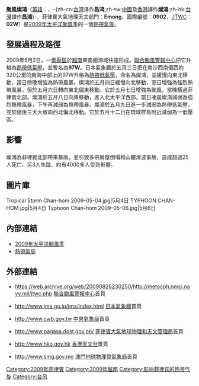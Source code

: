 {{noteTA
|G1=Typhoon
|G2=CWBTyphoonOld
|T=zh-cn:台风灿鸿 (2009年);zh-tw:中度颱風昌鴻 (2009年);zh-hk:颱風燦鴻 (2009年)
|1=zh-cn:灿鸿;zh-tw:昌鴻;zh-hk:燦鴻;}}
{{颱風基礎資訊
|颱風名稱              = 颱風燦鴻
|外文名稱              = Typhoon Chan-hom
|外文語言              = 英語
|十分鐘平均風速JMA      = 65|JMA=knot
|十分鐘平均風速CWB      = 33|CWB=m/s
|十分鐘平均風速KMA      = 40|KMA=m/s
|十分鐘平均風速HKO      = 130
|十分鐘平均風速PAGASA   = 150
|二分鐘平均風速         = 35|NMC=m/s
|一分鐘平均風速         = 90|SSHS=knot
|代表圖像              = Typhoon Chan-hom 2009-05-06.jpg
|代表圖像名稱          = 2009年5月6日的颱風燦鴻
|形成日期              = 2009年5月2日
|消散日期              = 2009年5月12日
|最低氣壓              = 975
|瞬間最大陣風          = 175
|財產損失              = 
|死傷人數              = {{PHI}}25死3失蹤
|影響地區              = {{PHI}}<br>{{VIE}}<br>{{JPN}}
|備註                  = 
|颱風路徑圖            = Chan-hom 2009 track.png
|風季年份              = 2009
|風季位置              = 太平洋
}}
{{Portal phs}}
'''颱風燦鴻'''（[[英語|英語]]：{{lang|en|Typhoon Chan-hom}}，-{zh-cn:[[台湾|台湾]]译作'''昌鸿''';zh-tw:[[中國|中國]]及[[香港|香港]]譯作'''燦鴻''';zh-hk:[[台灣|台灣]]譯作'''昌鴻'''}-，菲律賓大氣地理天文部門：'''Emong'''，國際編號：'''0902'''，[[JTWC|JTWC]]：'''02W'''）是[[2009年太平洋颱風季|2009年太平洋颱風季]]的一個[[熱帶氣旋|熱帶氣旋]]。

==發展過程及路徑==
{{NoteUTC+8}}
{{phs wikify}}
2009年5月2日，一[[低壓區|低壓區]]於[[越南|越南]]東南面海域快速形成。[[聯合颱風警報中心|聯合颱風警報中心]]把它升格為[[熱帶低氣壓|熱帶低氣壓]]，並暫名為'''97W'''。日本氣象廳於五月三日把在南沙西南偏西約320公里的南海中部上的97W升格為[[熱帶低氣壓|熱帶低氣壓]]，命名為燦鴻，並緩慢向東北移動，當日傍晚增強為熱帶風暴。燦鴻於五月四日緩慢向北移動，翌日增強為強烈熱帶風暴，但於五月六日轉向東北偏東移動。它於五月七日增強為颱風，當晚橫過菲律賓北部。燦鴻於五月八日向東移動，進入北太平洋西部。當日凌晨燦鴻減弱為強烈熱帶風暴，下午再減弱為熱帶風暴。燦鴻於五月九日進一步減弱為熱帶低氣壓，並於隨後三天大致向西北偏北移動。它於五月十二日在琉球群島附近減弱為一低壓區。

==影響==
==={{PHI}}===
燦鴻為菲律賓北部帶來暴雨，並引致多宗房屋倒塌和山體滑波事故，造成超過25人死亡、另3人失蹤、約有4000多人受到影響。

==圖片庫==
<gallery>
Tropical Storm Chan-hom 2009-05-04.jpg|5月4日
TYPHOON CHAN-HOM.jpg|5月4日
Typhoon Chan-hom 2009-05-06.jpg|5月6日
</gallery>

==內部連結==
{{Commons cat|Typhoon Chan-hom (2009)}}
*[[2009年太平洋颱風季|2009年太平洋颱風季]]
*[[熱帶氣旋|熱帶氣旋]]

==外部連結==
*{{en}}https://web.archive.org/web/20090826230250/http://metocph.nmci.navy.mil/jtwc.php [[聯合颱風警報中心|聯合颱風警報中心]]首頁
*{{ja}}http://www.jma.go.jp/jma/index.html {{Wayback|url=http://www.jma.go.jp/jma/index.html |date=20110320125420 }} [[日本氣象廳|日本氣象廳]]首頁
*{{zh-tw}}http://www.cwb.gov.tw {{Wayback|url=http://www.cwb.gov.tw/ |date=20181025071210 }} [[中央氣象局|中央氣象局]]首頁
*{{en}}http://www.pagasa.dost.gov.ph/ {{Wayback|url=http://www.pagasa.dost.gov.ph/ |date=20081216234000 }} [[菲律賓大氣地球物理和天文管理局|菲律賓大氣地球物理和天文管理局]]首頁
*{{zh}}http://www.hko.gov.hk {{Wayback|url=http://www.hko.gov.hk/ |date=20110224003313 }} [[香港天文台|香港天文台]]首頁
*{{zh}}http://www.smg.gov.mo {{Wayback|url=http://www.smg.gov.mo/ |date=20140517030343 }} [[澳門地球物理暨氣象局|澳門地球物理暨氣象局]]首頁

{{2009 Pacific typhoon season buttons}}

[[Category:2009年菲律賓|Category:2009年菲律賓]]
[[Category:2009年越南|Category:2009年越南]]
[[Category:影响菲律宾的热带气旋|Category:影响菲律宾的热带气旋]]
[[Category:台风|Category:台风]]